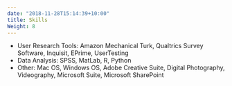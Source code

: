 ```yaml
---
date: "2018-11-28T15:14:39+10:00"
title: Skills
Weight: 8
---
```


* User Research Tools: Amazon Mechanical Turk, Qualtrics Survey Software, Inquisit, EPrime, UserTesting
*	Data Analysis: SPSS, MatLab, R, Python
*	Other: Mac OS, Windows OS, Adobe Creative Suite, Digital Photography, Videography, Microsoft Suite, Microsoft SharePoint
